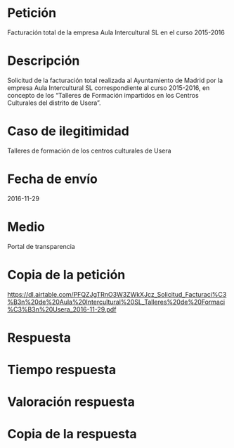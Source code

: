 Petición
========

Facturación total de la empresa Aula Intercultural SL en el curso
2015-2016

Descripción
===========

Solicitud de la facturación total realizada al Ayuntamiento de Madrid
por la empresa Aula Intercultural SL correspondiente al curso 2015-2016,
en concepto de los "Talleres de Formación impartidos en los Centros
Culturales del distrito de Usera".

Caso de ilegitimidad
====================

Talleres de formación de los centros culturales de Usera

Fecha de envío
==============

2016-11-29

Medio
=====

Portal de transparencia

Copia de la petición
====================

<https://dl.airtable.com/PFQZJgTRnO3W3ZWkXJcz_Solicitud_Facturaci%C3%B3n%20de%20Aula%20Intercultural%20SL_Talleres%20de%20Formaci%C3%B3n%20Usera_2016-11-29.pdf>

Respuesta
=========

Tiempo respuesta
================

Valoración respuesta
====================

Copia de la respuesta
=====================
